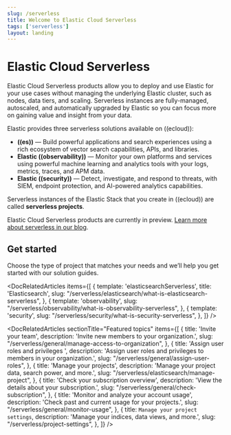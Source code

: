 ```yaml
---
slug: /serverless
title: Welcome to Elastic Cloud Serverless
tags: ['serverless']
layout: landing
---
```


# Elastic Cloud Serverless <DocBadge template="technical preview" />

Elastic Cloud Serverless products allow you to deploy and use Elastic for your use cases without managing the underlying Elastic cluster, 
such as nodes, data tiers, and scaling. Serverless instances are fully-managed, autoscaled, and automatically upgraded by Elastic so you can 
focus more on gaining value and insight from your data. 

Elastic provides three serverless solutions available on ((ecloud)):

- **((es))** &mdash; Build powerful applications and search experiences using a rich ecosystem of vector search capabilities, APIs, and libraries.
- **Elastic ((observability))** &mdash; Monitor your own platforms and services using powerful machine learning and analytics tools with your logs, metrics, traces, and APM data.
- **Elastic ((security))** &mdash; Detect, investigate, and respond to threats, with SIEM, endpoint protection, and AI-powered analytics capabilities.

Serverless instances of the Elastic Stack that you create in ((ecloud)) are called **serverless projects**.

Elastic Cloud Serverless products are currently in preview. [Learn more about serverless in our blog](https://www.elastic.co/blog/elastic-serverless-architecture).

<div className="spacing-div" style={{ blockSize: 5 }} />

## Get started

Choose the type of project that matches your needs and we’ll help you get started with our solution guides.

<DocRelatedArticles
  items={[
    {
      template: 'elasticsearchServerless',
      title: 'Elasticsearch',
      slug: "/serverless/elasticsearch/what-is-elasticsearch-serverless",
    },
    {
      template: 'observability',
      slug: "/serverless/observability/what-is-observability-serverless",
    },
    {
      template: 'security',
      slug: "/serverless/security/what-is-security-serverless",
    },
  ]}
/>

<DocRelatedArticles
  sectionTitle="Featured topics"
  items={[
    {
      title: 'Invite your team',
      description: 'Invite new members to your organization.',
      slug: "/serverless/general/manage-access-to-organization",
    },
    {
      title: 'Assign user roles and privileges ',
      description: 'Assign user roles and privileges to members in your organization.',
      slug: "/serverless/general/assign-user-roles",
    },
    {
      title: 'Manage your projects',
      description: 'Manage your project data, search power, and more.',
      slug: "/serverless/elasticsearch/manage-project",
    },
    {
      title: 'Check your subscription overview',
      description: 'View the details about your subscription.',
      slug: "/serverless/general/check-subscription",
    },
    {
      title: 'Monitor and analyze your account usage',
      description: 'Check past and current usage for your projects.',
      slug: "/serverless/general/monitor-usage",
    },
    {
      title: `Manage your project settings`,
      description: 'Manage your indices, data views, and more.',
      slug: "/serverless/project-settings",
    },
  ]}
/>


<div className="docs-migration-test" data-comment="This element is safe to delete for any future contributor. Used for testing only" />

